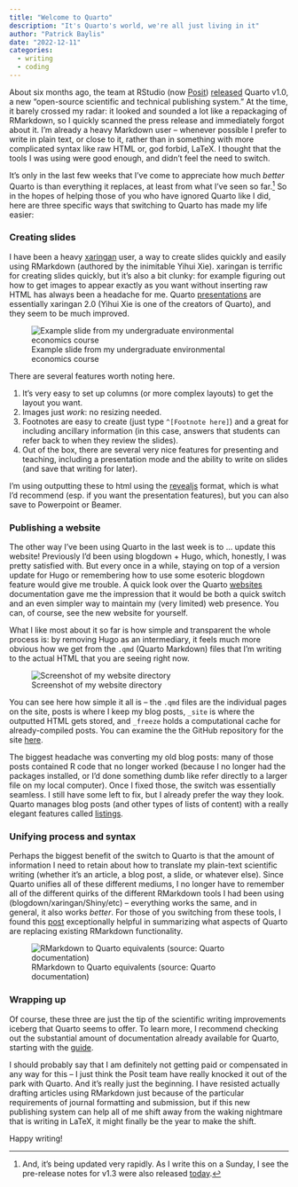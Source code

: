 ```yaml
---
title: "Welcome to Quarto"
description: "It's Quarto's world, we're all just living in it"
author: "Patrick Baylis"
date: "2022-12-11"
categories:
  - writing
  - coding
---
```


About six months ago, the team at RStudio (now [Posit](https://posit.co/)) [released](https://posit.co/blog/announcing-quarto-a-new-scientific-and-technical-publishing-system/) Quarto v1.0, a new "open-source scientific and technical publishing system." At the time, it barely crossed my radar: it looked and sounded a lot like a repackaging of RMarkdown, so I quickly scanned the press release and immediately forgot about it. I'm already a heavy Markdown user -- whenever possible I prefer to write in plain text, or close to it, rather than in something with more complicated syntax like raw HTML or, god forbid, LaTeX. I thought that the tools I was using were good enough, and didn't feel the need to switch.

It's only in the last few weeks that I've come to appreciate how much *better* Quarto is than everything it replaces, at least from what I've seen so far.^[And, it's being updated very rapidly. As I write this on a Sunday, I see the pre-release notes for v1.3 were also released [today](https://quarto.org/docs/prerelease/1.3.html).] So in the hopes of helping those of you who have ignored Quarto like I did, here are three specific ways that switching to Quarto has made my life easier:

### Creating slides

I have been a heavy [xaringan](https://bookdown.org/yihui/rmarkdown/xaringan.html) user, a way to create slides quickly and easily using RMarkdown (authored by the inimitable Yihui Xie). xaringan is terrific for creating slides quickly, but it's also a bit clunky: for example figuring out how to get images to appear exactly as you want without inserting raw HTML has always been a headache for me. Quarto [presentations](https://quarto.org/docs/presentations/) are essentially xaringan 2.0 (Yihui Xie is one of the creators of Quarto), and they seem to be much improved. 

![Example slide from my undergraduate environmental economics course](quarto-slides.png)

There are several features worth noting here. 

1. It's very easy to set up columns (or more complex layouts) to get the layout you want.
2. Images just *work*: no resizing needed. 
3. Footnotes are easy to create (just type `^[Footnote here]`) and a great for including ancillary information (in this case, answers that students can refer back to when they review the slides). 
4. Out of the box, there are several very nice features for presenting and teaching, including a presentation mode and the ability to write on slides (and save that writing for later). 

I'm using outputting these to html using the [revealjs](https://quarto.org/docs/presentations/revealjs/) format, which is what I'd recommend (esp. if you want the presentation features), but you can also save to Powerpoint or Beamer.

### Publishing a website

The other way I've been using Quarto in the last week is to ... update this website! Previously I'd been using blogdown + Hugo, which, honestly, I was pretty satisfied with. But every once in a while, staying on top of a version update for Hugo or remembering how to use some esoteric blogdown feature would give me trouble. A quick look over the Quarto [websites](https://quarto.org/docs/websites/) documentation gave me the impression that it would be both a quick switch and an even simpler way to maintain my (very limited) web presence. You can, of course, see the new website for yourself.

What I like most about it so far is how simple and transparent the whole process is: by removing Hugo as an intermediary, it feels much more obvious how we get from the `.qmd` (Quarto Markdown) files that I'm writing to the actual HTML that you are seeing right now. 

![Screenshot of my website directory](webdir.png)

You can see here how simple it all is -- the `.qmd` files are the individual pages on the site, posts is where I keep my blog posts, `_site` is where the outputted HTML gets stored, and `_freeze` holds a computational cache for already-compiled posts. You can examine the the GitHub repository for the site [here](https://github.com/pbaylis/website).

The biggest headache was converting my old blog posts: many of those posts contained R code that no longer worked (because I no longer had the packages installed, or I'd done something dumb like refer directly to a larger file on my local computer). Once I fixed those, the switch was essentially seamless. I still have some left to fix, but I already prefer the way they look. Quarto manages blog posts (and other types of lists of content) with a really elegant features called [listings](https://quarto.org/docs/websites/website-listings.html). 

### Unifying process and syntax

Perhaps the biggest benefit of the switch to Quarto is that the amount of information I need to retain about how to translate my plain-text scientific writing (whether it's an article, a blog post, a slide, or whatever else). Since Quarto unifies all of these different mediums, I no longer have to remember all of the different quirks of the different RMarkdown tools I had been using (blogdown/xaringan/Shiny/etc) -- everything works the same, and in general, it also works *better*. For those of you switching from these tools, I found this [post](https://quarto.org/docs/faq/rmarkdown.html) exceptionally helpful in summarizing what aspects of Quarto are replacing existing RMarkdown functionality.

![RMarkdown to Quarto equivalents (source: Quarto documentation)](rmarkdown-quarto-equivalents.png)

### Wrapping up

Of course, these three are just the tip of the scientific writing improvements iceberg that Quarto seems to offer. To learn more, I recommend checking out the substantial amount of documentation already available for Quarto, starting with the [guide](https://quarto.org/docs/guide/). 

I should probably say that I am definitely not getting paid or compensated in any way for this -- I just think the Posit team have really knocked it out of the park with Quarto. And it's really just the beginning. I have resisted actually drafting articles using RMarkdown just because of the particular requirements of journal formatting and submission, but if this new publishing system can help all of me shift away from the waking nightmare that is writing in LaTeX, it might finally be the year to make the shift.

Happy writing!

